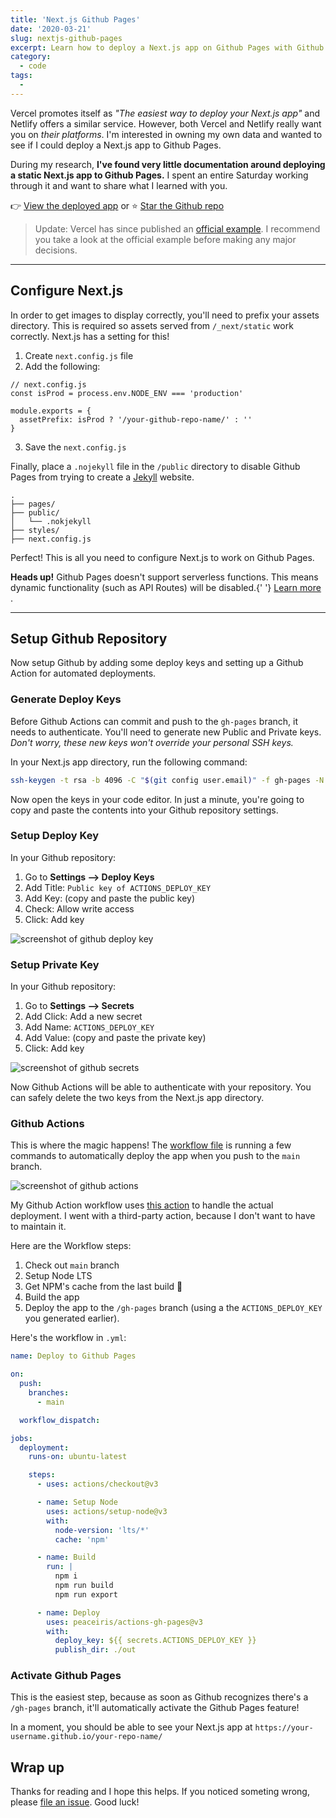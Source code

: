 ```yaml
---
title: 'Next.js Github Pages'
date: '2020-03-21'
slug: nextjs-github-pages
excerpt: Learn how to deploy a Next.js app on Github Pages with Github Actions.
category:
  - code
tags:
  -
---
```


Vercel promotes itself as _"The easiest way to deploy your Next.js app"_ and Netlify offers a similar service. However, both Vercel and Netlify really want you on _their platforms_. I'm interested in owning my own data and wanted to see if I could deploy a Next.js app to Github Pages.

During my research, **I've found very little documentation around deploying a static Next.js app to Github Pages.** I spent an entire Saturday working through it and want to share what I learned with you.

👉 [View the deployed app](https://gregrickaby.github.io/nextjs-github-pages/) or ⭐️ [Star the Github repo](https://github.com/gregrickaby/nextjs-github-pages)

> Update: Vercel has since published an [official example](https://github.com/vercel/next.js/tree/canary/examples/gh-pages). I recommend you take a look at the official example before making any major decisions.

---

## Configure Next.js

In order to get images to display correctly, you'll need to prefix your assets directory. This is required so assets served from `/_next/static` work correctly. Next.js has a setting for this!

1. Create `next.config.js` file
2. Add the following:

```js[class="line-numbers"]
// next.config.js
const isProd = process.env.NODE_ENV === 'production'

module.exports = {
  assetPrefix: isProd ? '/your-github-repo-name/' : ''
}
```

3. Save the `next.config.js`

Finally, place a `.nojekyll` file in the `/public` directory to disable Github Pages from trying to create a [Jekyll](https://github.blog/2009-12-29-bypassing-jekyll-on-github-pages/) website.

```treeview
.
├── pages/
├── public/
│   └── .nokjekyll
├── styles/
├── next.config.js
```

Perfect! This is all you need to configure Next.js to work on Github Pages.

<SideNote type="warning">
  <strong>Heads up!</strong> Github Pages doesn't support serverless functions.
  This means dynamic functionality (such as API Routes) will be disabled.{' '}
  <a href="https://nextjs.org/docs/advanced-features/static-html-export#unsupported-features">
    Learn more
  </a>
  .
</SideNote>

---

## Setup Github Repository

Now setup Github by adding some deploy keys and setting up a Github Action for automated deployments.

### Generate Deploy Keys

Before Github Actions can commit and push to the `gh-pages` branch, it needs to authenticate. You'll need to generate new Public and Private keys. _Don't worry, these new keys won't override your personal SSH keys._

In your Next.js app directory, run the following command:

```bash
ssh-keygen -t rsa -b 4096 -C "$(git config user.email)" -f gh-pages -N ""
```

Now open the keys in your code editor. In just a minute, you're going to copy and paste the contents into your Github repository settings.

### Setup Deploy Key

In your Github repository:

1. Go to **Settings --> Deploy Keys**
2. Add Title: `Public key of ACTIONS_DEPLOY_KEY`
3. Add Key: (copy and paste the public key)
4. Check: Allow write access
5. Click: Add key

![screenshot of github deploy key](/blog/images/screenshot-of-github-deploy-key.png)

### Setup Private Key

In your Github repository:

1. Go to **Settings --> Secrets**
2. Add Click: Add a new secret
3. Add Name: `ACTIONS_DEPLOY_KEY`
4. Add Value: (copy and paste the private key)
5. Click: Add key

![screenshot of github secrets](/blog/images/screenshot-of-github-secrets-screen.png)

Now Github Actions will be able to authenticate with your repository. You can safely delete the two keys from the Next.js app directory.

### Github Actions

This is where the magic happens! The [workflow file](https://github.com/gregrickaby/nextjs-github-pages/blob/main/.github/workflows/deploy.yml) is running a few commands to automatically deploy the app when you push to the `main` branch.

![screenshot of github actions](/blog/images/screenshot-of-github-actions.png)

My Github Action workflow uses [this action](https://github.com/peaceiris/actions-gh-pages) to handle the actual deployment. I went with a third-party action, because I don't want to have to maintain it.

Here are the Workflow steps:

1. Check out `main` branch
2. Setup Node LTS
3. Get NPM's cache from the last build 🚀
4. Build the app
5. Deploy the app to the `/gh-pages` branch (using a the `ACTIONS_DEPLOY_KEY` you generated earlier).

Here's the workflow in `.yml`:

```yml
name: Deploy to Github Pages

on:
  push:
    branches:
      - main

  workflow_dispatch:

jobs:
  deployment:
    runs-on: ubuntu-latest

    steps:
      - uses: actions/checkout@v3

      - name: Setup Node
        uses: actions/setup-node@v3
        with:
          node-version: 'lts/*'
          cache: 'npm'

      - name: Build
        run: |
          npm i
          npm run build
          npm run export

      - name: Deploy
        uses: peaceiris/actions-gh-pages@v3
        with:
          deploy_key: ${{ secrets.ACTIONS_DEPLOY_KEY }}
          publish_dir: ./out
```

### Activate Github Pages

This is the easiest step, because as soon as Github recognizes there's a `/gh-pages` branch, it'll automatically activate the Github Pages feature!

In a moment, you should be able to see your Next.js app at `https://your-username.github.io/your-repo-name/`

## Wrap up

Thanks for reading and I hope this helps. If you noticed someting wrong, please [file an issue](https://github.com/gregrickaby/nextjs-github-pages/issues). Good luck!
